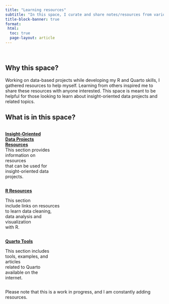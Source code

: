 ```yaml
---
title: "Learning resources"
subtitle: "In this space, I curate and share notes/resources from various sources."
title-block-banner: true
format: 
 html: 
  toc: true
  page-layout: article
---
```


<br>

## Why this space?

Working on data-based projects while developing my R and Quarto skills, I gathered resources to help myself. Learning from others inspired me to share these resources with anyone interested. This space is meant to be helpful for those looking to learn about insight-oriented data projects and related topics.

## What is in this space?

::: colums
::: {.column width="30%"}
[**Insight-Oriented\
Data Projects Resources**](https://cozminasecula.github.io/blog/notes/analytics-project.html)\
This section provides\
information on resources\
that can be used for\
insight-oriented data projects.
:::

::: {.column width="35%"}
[**R Resources**](https://cozminasecula.github.io/blog/notes/R-resources.html)\

This section\
include links on resources\
to learn data cleaning,\
data analysis and visualization\
with R.
:::

::: {.column width="30%"}
[**Quarto Tools**](https://cozminasecula.github.io/blog/notes/quarto-tools.html)\

This section includes\
tools, examples, and articles\
related to Quarto\
available on the internet.\
:::
:::

Please note that this is a work in progress, and I am constantly adding resources.
